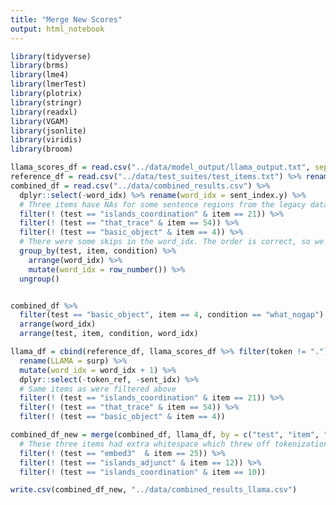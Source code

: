 ```yaml
---
title: "Merge New Scores"
output: html_notebook
---
```


```r
library(tidyverse)
library(brms)
library(lme4)
library(lmerTest)
library(plotrix)
library(stringr)
library(readxl)
library(VGAM)
library(jsonlite)
library(viridis)
library(broom)
```


```r
llama_scores_df = read.csv("../data/model_output/llama_output.txt", sep = "\t") %>% dplyr::select(-freq, -X)
reference_df = read.csv("../data/test_suites/test_items.txt") %>% rename(token_ref = token)
combined_df = read.csv("../data/combined_results.csv") %>%
  dplyr::select(-word_idx) %>% rename(word_idx = sent_index.y) %>%
  # Three items have NAs for some sentence regions from the legacy data, so we are dropping them
  filter(! (test == "islands_coordination" & item == 21)) %>%
  filter(! (test == "that_trace" & item == 54)) %>%
  filter(! (test == "basic_object" & item == 4)) %>%
  # There were some skips in the word_idx. The order is correct, so we are just re-indexing them
  group_by(test, item, condition) %>%
    arrange(word_idx) %>%
    mutate(word_idx = row_number()) %>%
  ungroup()


combined_df %>%
  filter(test == "basic_object", item == 4, condition == "what_nogap") %>%
  arrange(word_idx)
  arrange(test, item, condition, word_idx)

```

```r

llama_df = cbind(reference_df, llama_scores_df %>% filter(token != ".")) %>%
  rename(LLAMA = surp) %>%
  mutate(word_idx = word_idx + 1) %>%
  dplyr::select(-token_ref, -sent_idx) %>%
  # Same items as were filtered above
  filter(! (test == "islands_coordination" & item == 21)) %>%
  filter(! (test == "that_trace" & item == 54)) %>%
  filter(! (test == "basic_object" & item == 4))

combined_df_new = merge(combined_df, llama_df, by = c("test", "item", "condition", "region", "token", "word_idx"), all = T) %>%
  # These three items had extra whitespace which threw off tokenization for the Llama model, filtering out.
  filter(! (test == "embed3"  & item == 25)) %>%
  filter(! (test == "islands_adjunct" & item == 12)) %>%
  filter(! (test == "islands_coordination" & item == 10))

write.csv(combined_df_new, "../data/combined_results_llama.csv")



```









